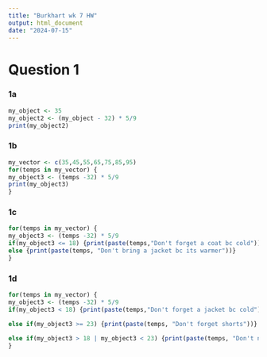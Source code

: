 ---
title: "Burkhart wk 7 HW"
output: html_document
date: "2024-07-15"
---

# Question 1# 

### 1a###
``` {r, 1a}
my_object <- 35 
my_object2 <- (my_object - 32) * 5/9
print(my_object2)
```

### 1b###
``` {r, 1b}
my_vector <- c(35,45,55,65,75,85,95)
for(temps in my_vector) {
my_object3 <- (temps -32) * 5/9
print(my_object3)
}
```

### 1c###
``` {r, 1c}
for(temps in my_vector) {
my_object3 <- (temps -32) * 5/9 
if(my_object3 <= 18) {print(paste(temps,"Don't forget a coat bc cold"))}
else {print(paste(temps, "Don't bring a jacket bc its warmer"))}
}
```

### 1d###
``` {r, 1d}
for(temps in my_vector) {
my_object3 <- (temps -32) * 5/9 
if(my_object3 < 18) {print(paste(temps,"Don't forget a jacket bc cold"))}

else if(my_object3 >= 23) {print(paste(temps, "Don't forget shorts"))}

else if(my_object3 > 18 | my_object3 < 23) {print(paste(temps, "Don't need shorts or the jacket"))}
}
```